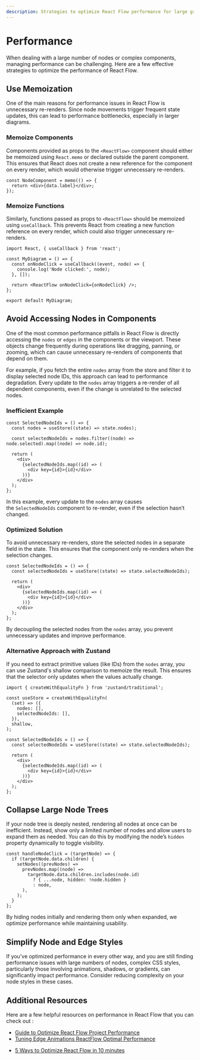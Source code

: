```yaml
---
description: Strategies to optimize React Flow performance for large graphs.
---
```


# Performance

When dealing with a large number of nodes or complex components, managing performance can be challenging. Here are a few effective strategies to optimize the performance of React Flow.

## Use Memoization

One of the main reasons for performance issues in React Flow is unnecessary re-renders. Since node movements trigger frequent state updates, this can lead to performance bottlenecks, especially in larger diagrams.

### Memoize Components

Components provided as props to the `<ReactFlow>` component should either be memoized using `React.memo` or declared outside the parent component. This ensures that React does not create a new reference for the component on every render, which would otherwise trigger unnecessary re-renders.

```tsx
const NodeComponent = memo(() => {
  return <div>{data.label}</div>;
});
```

### Memoize Functions

Similarly, functions passed as props to `<ReactFlow>` should be memoized using `useCallback`. This prevents React from creating a new function reference on every render, which could also trigger unnecessary re-renders.

```tsx
import React, { useCallback } from 'react';

const MyDiagram = () => {
  const onNodeClick = useCallback((event, node) => {
    console.log('Node clicked:', node);
  }, []);

  return <ReactFlow onNodeClick={onNodeClick} />;
};

export default MyDiagram;
```

## Avoid Accessing Nodes in Components

One of the most common performance pitfalls in React Flow is directly accessing the `nodes` or `edges` in the components or the viewport. These objects change frequently during operations like dragging, panning, or zooming, which can cause unnecessary re-renders of components that depend on them.

For example, if you fetch the entire `nodes` array from the store and filter it to display selected node IDs, this approach can lead to performance degradation. Every update to the `nodes` array triggers a re-render of all dependent components, even if the change is unrelated to the selected nodes.

### Inefficient Example

```tsx
const SelectedNodeIds = () => {
  const nodes = useStore((state) => state.nodes);

  const selectedNodeIds = nodes.filter((node) => node.selected).map((node) => node.id);

  return (
    <div>
      {selectedNodeIds.map((id) => (
        <div key={id}>{id}</div>
      ))}
    </div>
  );
};
```

In this example, every update to the `nodes` array causes the `SelectedNodeIds` component to re-render, even if the selection hasn’t changed.

### Optimized Solution

To avoid unnecessary re-renders, store the selected nodes in a separate field in the state. This ensures that the component only re-renders when the selection changes.

```tsx
const SelectedNodeIds = () => {
  const selectedNodeIds = useStore((state) => state.selectedNodeIds);

  return (
    <div>
      {selectedNodeIds.map((id) => (
        <div key={id}>{id}</div>
      ))}
    </div>
  );
};
```

By decoupling the selected nodes from the `nodes` array, you prevent unnecessary updates and improve performance.

### Alternative Approach with Zustand

If you need to extract primitive values (like IDs) from the `nodes` array, you can use Zustand's shallow comparison to memoize the result. This ensures that the selector only updates when the values actually change.

```tsx
import { createWithEqualityFn } from 'zustand/traditional';

const useStore = createWithEqualityFn(
  (set) => ({
    nodes: [],
    selectedNodeIds: [],
  }),
  shallow,
);

const SelectedNodeIds = () => {
  const selectedNodeIds = useStore((state) => state.selectedNodeIds);

  return (
    <div>
      {selectedNodeIds.map((id) => (
        <div key={id}>{id}</div>
      ))}
    </div>
  );
};
```

## Collapse Large Node Trees

If your node tree is deeply nested, rendering all nodes at once can be inefficient. Instead, show only a limited number of nodes and allow users to expand them as needed. You can do this by modifying the node’s `hidden` property dynamically to toggle visibility.

```tsx
const handleNodeClick = (targetNode) => {
  if (targetNode.data.children) {
    setNodes((prevNodes) =>
      prevNodes.map((node) =>
        targetNode.data.children.includes(node.id)
          ? { ...node, hidden: !node.hidden }
          : node,
      ),
    );
  }
};
```

By hiding nodes initially and rendering them only when expanded, we optimize performance while maintaining usability.

## Simplify Node and Edge Styles

If you've optimized performance in every other way, and you are still finding performance issues with large numbers of nodes, complex CSS styles, particularly those involving animations, shadows, or gradients, can significantly impact performance. Consider reducing complexity on your node styles in these cases.

## Additional Resources

Here are a few helpful resources on performance in React Flow that you can check out :

- [Guide to Optimize React Flow Project Performance](https://www.synergycodes.com/blog/guide-to-optimize-react-flow-project-performance)
- [Tuning Edge Animations ReactFlow Optimal Performance](https://liambx.com/blog/tuning-edge-animations-reactflow-optimal-performance)

* [5 Ways to Optimize React Flow in 10 minutes](https://www.youtube.com/watch?v=8M2qZ69iM20)
